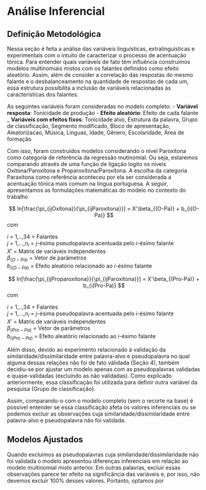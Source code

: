 # Análise Inferencial {#univariada}

## Definição Metodológica

Nessa seção é feita a análise das variáveis linguísticas, extralinguísticas e experimentais com o intuito de caracterizar o processo de acentuação tônica. Para entender quais variáveis de fato têm influência construímos modelos multinomiais mistos com os falantes definidos como efeito aleatório. Assim, além de consider a correlação das respostas do mesmo falante e o desbalanceamento na quantidade de respostas de cada um, essa estrutura possibilita a inclusão de variáveis relacionadas às características dos falantes.

As seguintes variáveis foram consideradas no modelo completo:
- __Variável resposta__: Tonicidade de produção
- __Efeito aleatório__: Efeito de cada falante
_ __Variáveis com efeitos fixos__: Tonicidade alvo, Estrutura da palavra, Grupo de classificação, Segmento modificado, Bloco de apresentação, Aleatorizacao, Música, Línguas, Idade, Gênero, Escolaridade, Área de formação

Com isso, foram construídos modelos considerando o nível Paroxítona como categoria de referência da regressão mutinomial. Ou seja, estaremos comparando através de uma função de ligação logito os níveis Oxítona/Paroxítona e Proparoxítona/Paroxítona. A escolha da categoria Paraxítona como referência aconteceu por ela ser considerada a acentuação tônica mais comum na língua portuguesa. A seguir, apresentamos as formulações matemáticas do modelo no contexto do trabalho

$$ ln[\frac{\pi_{ijOxítona}}{\pi_{ijParoxítona}}] = X'\beta_{(O-Pa)} + b_{i(O-Pa)} $$
com 

$i$ = 1,..,34 = Falantes  
$j$ = 1,...,$n_i$ = $j$-ésima pseudopalavra acentuada pelo $i$-ésimo falante  
$X'$ = Matris de variáveis independentes  
$\beta_{(O-Pa)}$ = Vetor de parâmetros  
$b_{i(O-Pa)}$ = Efeito aleatório relacionado ao $i$-ésimo falante

$$ ln[\frac{\pi_{ijProparoxítona}}{\pi_{ijParoxítona}}] = X'\beta_{(Pro-Pa)} + b_{i(Pro-Pa)} $$
com 

$i$ = 1,..,34 = Falantes  
$j$ = 1,...,$n_i$ = $j$-ésima pseudopalavra acentuada pelo $i$-ésimo falante  
$X'$ = Matris de variáveis independentes  
$\beta_{(Pro-Pa)}$ = Vetor de parâmetros  
$b_{i(Pro-Pa)}$ = Efeito aleatório relacionado ao $i$-ésimo falante


Além disso, devido ao experimento relacionado à validação da similaridade/dissimilaridade entre palavra-alvo e pseudopalavra  no qual alguma dessas relações não foi de fato válidada (Seção 4), também decidiu-se por ajustar um modelo apenas com as pseudopalavras validadas e quase-validadas (excluindo as não validadas). Como explicado anteriormente, essa classificação foi utilizada para definir outra variável da pesquisa (Grupo de classificação).

Assim, comparando-o com o modelo completo (sem o recorte na base) é possível entender se essa classificação afeta os valores inferenciais ou se podemos excluir as observações cuja similaridade/dissimilaridade entre palavra-alvo e pseudopalavra não foi validada.

## Modelos Ajustados

Quando excluímos as pseudopalavras cuja similaridade/dissimilaridade não foi validada o modelo apresentou diferenças inferenciais em relação ao modelo multinomial misto anterior. 
Em outras palavras, excluir essas observações parece ter efeito na significância das variáveis e, por isso, não devemos excluir 100% desses valores. Portanto, optamos por 




\newpage

